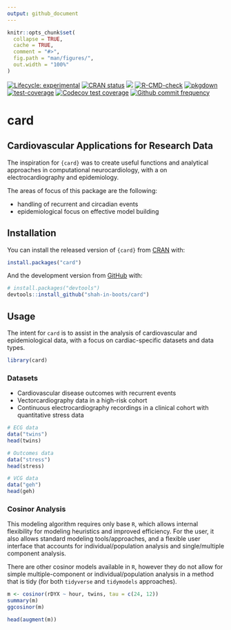 ```yaml
---
output: github_document
---
```


<!-- README.md is generated from README.Rmd. Please edit that file -->

```r
knitr::opts_chunk$set(
  collapse = TRUE,
  cache = TRUE,
  comment = "#>",
  fig.path = "man/figures/",
  out.width = "100%"
)
```

<!-- badges: start -->
[![Lifecycle: experimental](https://img.shields.io/badge/lifecycle-experimental-orange.svg)](https://lifecycle.r-lib.org/articles/stages.html#experimental)
[![CRAN status](https://www.r-pkg.org/badges/version/card)](https://CRAN.R-project.org/package=card)
[![](http://cranlogs.r-pkg.org/badges/grand-total/card?color=blue)](https://cran.r-project.org/package=card)
[![R-CMD-check](https://github.com/shah-in-boots/card/actions/workflows/R-CMD-check.yaml/badge.svg)](https://github.com/shah-in-boots/card/actions/workflows/R-CMD-check.yaml)
[![pkgdown](https://github.com/shah-in-boots/card/actions/workflows/pkgdown.yaml/badge.svg)](https://github.com/shah-in-boots/card/actions/workflows/pkgdown.yaml)
[![test-coverage](https://github.com/shah-in-boots/card/actions/workflows/test-coverage.yaml/badge.svg)](https://github.com/shah-in-boots/card/actions/workflows/test-coverage.yaml)
[![Codecov test coverage](https://codecov.io/gh/shah-in-boots/card/branch/main/graph/badge.svg)](https://app.codecov.io/gh/shah-in-boots/card?branch=main)
[![Github commit frequency](https://img.shields.io/github/commit-activity/w/shah-in-boots/card)](https://github.com/shah-in-boots/card/graphs/commit-activity)
<!-- badges: end -->

# __card__

## Cardiovascular Applications for Research Data

The inspiration for `{card}` was to create useful functions and analytical approaches in computational neurocardiology, with a on electrocardiography and epidemiology. 

The areas of focus of this package are the following:

- handling of recurrent and circadian events
- epidemiological focus on effective model building

## Installation

You can install the released version of `{card}` from [CRAN](https://CRAN.R-project.org) with:

```r
install.packages("card")
```

And the development version from [GitHub](https://github.com/) with:

```r
# install.packages("devtools")
devtools::install_github("shah-in-boots/card")
```

## Usage

The intent for `card` is to assist in the analysis of cardiovascular and epidemiological data, with a focus on cardiac-specific datasets and data types.  

```r
library(card)
```

### Datasets

* Cardiovascular disease outcomes with recurrent events
* Vectorcardiography data in a high-risk cohort
* Continuous electrocardiography recordings in a clinical cohort with quantitative stress data

```r
# ECG data
data("twins")
head(twins)

# Outcomes data
data("stress")
head(stress)

# VCG data
data("geh")
head(geh)
```

### Cosinor Analysis

This modeling algorithm requires only base `R`, which allows internal flexibility for modeling heuristics and improved efficiency. For the user, it also allows standard modeling tools/approaches, and a flexible user interface that accounts for individual/population analysis and single/multiple component analysis.

There are other cosinor models available in `R`, however they do not allow for simple multiple-component or individual/population analysis in a method that is tidy (for both `tidyverse` and `tidymodels` approaches).

```r
m <- cosinor(rDYX ~ hour, twins, tau = c(24, 12))
summary(m)
ggcosinor(m)

head(augment(m))
```
